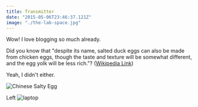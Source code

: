 ```yaml
---
title: Transmitter
date: "2015-05-06T23:46:37.121Z"
image: "./the-lab-space.jpg"
---
```



Wow! I love blogging so much already.

Did you know that "despite its name, salted duck eggs can also be made from
chicken eggs, though the taste and texture will be somewhat different, and the
egg yolk will be less rich."?
([Wikipedia Link](http://en.wikipedia.org/wiki/Salted_duck_egg))

Yeah, I didn't either.

![Chinese Salty Egg](./the-lab-space.jpg)

<Box direction="row">
    <Box>Left</Box>
    <img src={laptop} alt="laptop" />
</Box>

<Sitemap />

